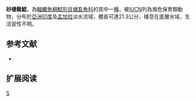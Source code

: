 {{Speciesbox 
| taxon = Clarias magur
| status = EN
| status_system = IUCN3.1 
| authority = [[弗朗西斯·布坎南-漢密爾頓|Hamilton]], 1822
| synonyms = *''Macropteronotus magur'', Hamilton, 1822
*''Macropteronotus jagur'', Hamilton, 1822
}}

'''砂棲鬍鯰'''，為[[輻鰭魚綱|輻鰭魚綱]][[鯰形目|鯰形目]][[塘虱魚科|塘虱魚科]]的其中一[[種|種]]，被[[IUCN|IUCN]]列為瀕危保育類動物，分布於[[亞洲|亞洲]][[印度|印度]]及[[孟加拉|孟加拉]]淡水流域，體長可達21.3公分，棲息在底層水域，生活習性不明。

==参考文献==
*{{FishBase_species|genus=Clarias|species=magur|year=2015|month=5}}

== 扩展阅读 ==
{{refbegin}}
{{wikispecies-inline|Clarias magur|砂棲鬍鯰}}
{{refend}}
{{Taxonbar|from=Q5570295}}

[[Category:鬍鯰屬|S]]